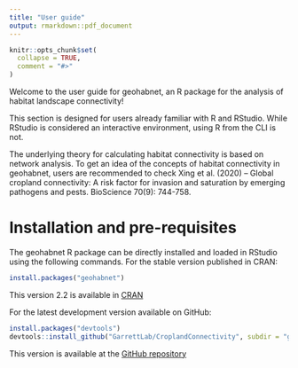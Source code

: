 ```yaml
---
title: "User guide"
output: rmarkdown::pdf_document
---
```


```r
knitr::opts_chunk$set(
  collapse = TRUE,
  comment = "#>"
)
```


Welcome to the user guide for geohabnet, an R package for the analysis of habitat landscape connectivity!

This section is designed for users already familiar with R and RStudio. While RStudio is considered an interactive environment, using R from the CLI is not.

The underlying theory for calculating habitat connectivity is based on network analysis. To get an idea of the concepts of habitat connectivity in geohabnet, users are recommended to check Xing et al. (2020) – Global cropland connectivity: A risk factor for invasion and saturation by emerging pathogens and pests. BioScience 70(9): 744-758.


# Installation and pre-requisites

The geohabnet R package can be directly installed and loaded in RStudio using the following commands.
For the stable version published in CRAN:

```r
install.packages("geohabnet")
```

This version 2.2 is available in [CRAN](https://cran.r-project.org/web/packages/geohabnet/index.html)

For the latest development version available on GitHub:

```r
install.packages("devtools")
devtools::install_github("GarrettLab/CroplandConnectivity", subdir = "geohabnet")
```

This version is available at the [GitHub repository](https://github.com/GarrettLab/HabitatConnectivity)
